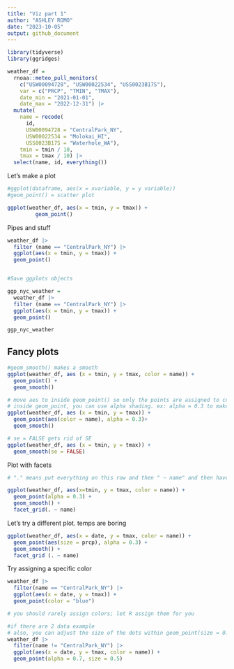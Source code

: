 ```yaml
---
title: "Viz part 1"
author: "ASHLEY ROMO"
date: "2023-10-05"
output: github_document
---
```


```r
library(tidyverse)
library(ggridges)
```


```r
weather_df = 
  rnoaa::meteo_pull_monitors(
    c("USW00094728", "USW00022534", "USS0023B17S"),
    var = c("PRCP", "TMIN", "TMAX"), 
    date_min = "2021-01-01",
    date_max = "2022-12-31") |>
  mutate(
    name = recode(
      id, 
      USW00094728 = "CentralPark_NY", 
      USW00022534 = "Molokai_HI",
      USS0023B17S = "Waterhole_WA"),
    tmin = tmin / 10,
    tmax = tmax / 10) |>
  select(name, id, everything())
```


Let's make a plot

```r
#ggplot(dataframe, aes(x = xvariable, y = y variable)) 
#geom_point() = scatter plot 

ggplot(weather_df, aes(x = tmin, y = tmax)) +
         geom_point()
```

Pipes and stuff
```r
weather_df |> 
  filter (name == "CentralPark_NY") |> 
  ggplot(aes(x = tmin, y = tmax)) +
  geom_point()


#Save ggplots objects

ggp_nyc_weather = 
  weather_df |> 
  filter (name == "CentralPark_NY") |> 
  ggplot(aes(x = tmin, y = tmax)) +
  geom_point()

ggp_nyc_weather

```

## Fancy plots

```r
#geom_smooth() makes a smooth 
ggplot(weather_df, aes (x = tmin, y = tmax, color = name)) +
  geom_point() +
  geom_smooth()

# move aes to inside geom_point() so only the points are assigned to color
# inside geom_point, you can use alpha shading. ex: alpha = 0.3 to make the points 70% opaque or 30% solid 
ggplot(weather_df, aes (x = tmin, y = tmax)) +
  geom_point(aes(color = name), alpha = 0.3)+
  geom_smooth()

# se = FALSE gets rid of SE 
ggplot(weather_df, aes (x = tmin, y = tmax)) +
  geom_smooth(se = FALSE)

```

Plot with facets

```r
# "." means put everything on this row and then " ~ name" and then have separate columns according to the name variable or whichever variable you chose

ggplot(weather_df, aes(x=tmin, y = tmax, color = name)) +
  geom_point(alpha = 0.3) +
  geom_smooth() +
  facet_grid(. ~ name)
```


Let's try a different plot. temps are boring

```r
ggplot(weather_df, aes(x = date, y = tmax, color = name)) +
  geom_point(aes(size = prcp), alpha = 0.3) +
  geom_smooth() +
  facet_grid (. ~ name)
```

Try assigning a specific color

```r
weather_df |> 
  filter(name == "CentralPark_NY") |> 
  ggplot(aes(x = date, y = tmax)) +
  geom_point(color = "blue")

# you should rarely assign colors; let R assign them for you

#if there are 2 data example
# also, you can adjust the size of the dots within geom_point(size = 0.5)
weather_df |> 
  filter(name != "CentralPark_NY") |> 
  ggplot(aes(x = date, y = tmax, color = name)) +
  geom_point(alpha = 0.7, size = 0.5)

```








